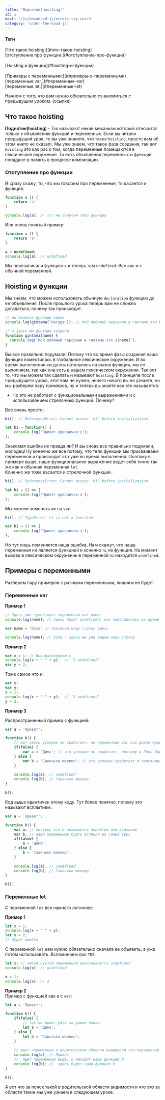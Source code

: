 ```yaml
---
title: 'Поднятие(hoisting)'
id: 1
next: '/js/advanced-js/errors-try-catch'
category: 'under-the-hood-js'
---
```


<div className = 'mdHead'>

#### Теги

<div className = 'tag_js'> [Что такое hoisting:](#что-такое-hoisting) </div>
<div className = 'mini_tag_js'> [отступление про функции.](#отступление-про-функции) </div> <br/>
<div className = 'tag_js'> [Hoisting и функции](#hoisting-и-функции) </div> <br/> 
<div className = 'tag_js'> [Примеры с переменными:](#примеры-с-переменными) </div> 
<div className = 'mini_tag_js'> [переменные var,](#переменные-var) </div>
<div className = 'mini_tag_js'> [переменные let.](#переменные-let) </div> 

</div>

Начнем с того, что вам нужно обязательно ознакомиться с предыдущим уроком. (ссылка)
## Что такое hoisting ##
<b>Поднятие(hoisting) </b> - Так называют некий механизм который относится только к объявлению функций и переменных. Если вы читали предыдущий урок, то вы уже знанете, что такое `hoisting`, просто вам об этом никто не сказал).
Мы уже знаем, что такое фаза создания, так вот `hoisting` это как раз о том, когда переменные помещаются в лексическое окружение. То есть объявления переменных и функций попадают в память в процессе компиляции.
### Отступление про функции
И сразу скажу, то, что мы говорим про переменные, то касается и функций.
```javascript
function a () {
    return 'a'
}

console.log(a); // тут мы получим тело функции
```
Или очень понятый пример:
```javascript
function a () {
    return 'a';
}

a = undefined;
console.log(a); // undefined
```
Мы перезаписали функцию `a` и теперь там `undefined`. Все как и с обычной переменной.

## Hoisting и функции ###
Мы знаем, что можем использовать обычную `declaration` функцию до ее объявления.
После прошлого урока теперь вам не сложно догадаться, почему так происходит.

```javaScript
// мы вызвали функцию здесь
console.log(gintama("Кагура")); // Мой любимый персонаж в гинтаме это Кагура

// а здесь мы функцию создали
function gintama(name) {
  console.log(`Мой любимый персонаж в гинтаме это ${name}`);
}
```
Вы все правильно подумали! Потому что во время фазы создания наша функция поместилась в глобальное лексическое окружение. И во время выполнения когда мы наткнулись на вызов функции, мы ее выполняем, так как она есть в нашем лексическом окружении. 
Так вот то, что мы можем так сделать и называют `hoisting`. В принципе после предыдущего урока, этот вам не нужен, ничего нового вы не узнаете, но мы разберем пару примеров, ну и теперь вы знаете как это называется.

* Но это не работает с функциональными выражениями и с использованием стрелочных функций. Почему?

Все очень просто:
```javascript
hi(); // ReferenceError: Cannot access 'hi' before initialization

let hi = function() {
    console.log('Привет красавчик:з');
};
```
Знакомая ошибка не правда ли? И вы снова все правильно подумали, молодец!  Ну конечно же все потому, что тело функции мы присваиваем переменной и происходит это уже во время выполнения. Поэтому в примере выше, наше функциональное выражение ведет себя точно так же как и обычная переменная `let`.<br/>
Конечно же тоже касается и стрелочной функции.
```javascript
hi(); // ReferenceError: Cannot access 'hi' before initialization

let hi = () => {
    console.log('Привет красавчик:з');
};
```

Мы можем поменять их на `var`. 
```javascript
hi(); // TypeError: hi is not a function

var hi = () => {
    console.log('Привет красавчик:з');
};
```
Но тут лишь поменяется наша ошибка. Нам скажут, что наша переменная не является функцией и  конечно `hi` не функция. На момент вызова в лексическом окружении в переменной `hi` находится `undefined`.
## Примеры с переменными ##
Разберем пару примеров с разными переменными, лишним не будет.
### Переменные var ###

<b> Пример 1</b>
```javaScript
// Здесь уже существует переменная var name.
console.log(name); // Здесь будет undefined, оно подставилось во время фазы создания.

var name = 'Dima' // присвоим нашу строку здесь

console.log(name); // Dima - здесь мы уже видим нашу строку
```
<b> Пример 2</b>

```javaScript
var x = 1; // Инициализируем x
console.log(x + " " + y);  // '1 undefined'
var y = 2;
```
Тоже самое что и:
```javaScript
var x;
var y;
x = 1; 
console.log(x + " " + y);  // '1 undefined'
y = 2;
```
<b> Пример 3</b>

Распространенный пример с функцией:
```javaScript
var a = 'Привет'; 

function b() {
    // вот здесь условие не сработает, но переменные var все равно будет в лексическом окружении функции
    if(false) { 
        var a = 'Дима'; // это условие не сработает, поэтому в Лекс Окр переменная a останется с undefined
    } else {
        var b = 'Сашенька ювелир'; // это условие сработает и присваивание произойдет
    }
    
    console.log(a); // undefined
    console.log(b); // Сашенька ювелир
}

b();
```
Код выше идентичен этому коду. Тут более понятно, почему это называют всплытием.
```javaScript
var a = 'Привет'; 

function b() {
    var a; // поэтому это и называется поднятие или всплытие
    var b; // наши переменные будто всплыли на самый верх
    if(false) { 
        a = 'Дима'; 
    } else {
        b = 'Сашенька ювелир';
    }
    
    console.log(a); // undefined
    console.log(b); // Сашенька ювелир
}

b();
```

### Переменные let ###
С переменной `let` все намного логичнее:

<b> Пример 1</b>
```javaScript
let x = 1; 
console.log(x + " " + y);
let y = 2;
// будет ошибка
```
С переменной `let` нам нужно обязательно сначала ее объявить, а уже потом использовать. Вспоминаем про `TDZ`.
```javaScript
let x; // любой пустой переменной присваивается undefined
console.log(x); // undefined

x = 1;
console.log(x); // 1
```

<b> Пример 2</b> <br/>
Пример с функцией как и с `var`:
```javaScript
let a = 'Привет'; 

function b() {
    if(false) { 
        // let не может уйти за рамки блока
        let a = 'Дима';  
    } else {
        let b = 'Сашенька ювелир'; 
    }
    
    // ищет переменную в родительском области видимости это переменная a из глобальной области
    console.log(a); // Привет
    //  ищет переменную выше, и находит нашу функцию b
    console.log(b); //  здесь будет сама функция b
}

b();
```
А вот что за поиск такой в родительской области видимости и что это за области такие мы уже узнаем в следующем уроке.

